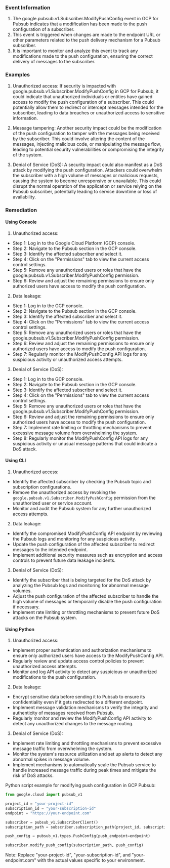 
### Event Information

1. The google.pubsub.v1.Subscriber.ModifyPushConfig event in GCP for Pubsub indicates that a modification has been made to the push configuration of a subscriber.
2. This event is triggered when changes are made to the endpoint URL or other parameters related to the push delivery mechanism for a Pubsub subscriber.
3. It is important to monitor and analyze this event to track any modifications made to the push configuration, ensuring the correct delivery of messages to the subscriber.


### Examples

1. Unauthorized access: If security is impacted with google.pubsub.v1.Subscriber.ModifyPushConfig in GCP for Pubsub, it could indicate that unauthorized individuals or entities have gained access to modify the push configuration of a subscriber. This could potentially allow them to redirect or intercept messages intended for the subscriber, leading to data breaches or unauthorized access to sensitive information.

2. Message tampering: Another security impact could be the modification of the push configuration to tamper with the messages being received by the subscriber. This could involve altering the content of the messages, injecting malicious code, or manipulating the message flow, leading to potential security vulnerabilities or compromising the integrity of the system.

3. Denial of Service (DoS): A security impact could also manifest as a DoS attack by modifying the push configuration. Attackers could overwhelm the subscriber with a high volume of messages or malicious requests, causing the system to become unresponsive or unavailable. This could disrupt the normal operation of the application or service relying on the Pubsub subscriber, potentially leading to service downtime or loss of availability.

### Remediation

#### Using Console

1. Unauthorized access:
- Step 1: Log in to the Google Cloud Platform (GCP) console.
- Step 2: Navigate to the Pubsub section in the GCP console.
- Step 3: Identify the affected subscriber and select it.
- Step 4: Click on the "Permissions" tab to view the current access control settings.
- Step 5: Remove any unauthorized users or roles that have the google.pubsub.v1.Subscriber.ModifyPushConfig permission.
- Step 6: Review and adjust the remaining permissions to ensure only authorized users have access to modify the push configuration.

2. Data leakage:
- Step 1: Log in to the GCP console.
- Step 2: Navigate to the Pubsub section in the GCP console.
- Step 3: Identify the affected subscriber and select it.
- Step 4: Click on the "Permissions" tab to view the current access control settings.
- Step 5: Remove any unauthorized users or roles that have the google.pubsub.v1.Subscriber.ModifyPushConfig permission.
- Step 6: Review and adjust the remaining permissions to ensure only authorized users have access to modify the push configuration.
- Step 7: Regularly monitor the ModifyPushConfig API logs for any suspicious activity or unauthorized access attempts.

3. Denial of Service (DoS):
- Step 1: Log in to the GCP console.
- Step 2: Navigate to the Pubsub section in the GCP console.
- Step 3: Identify the affected subscriber and select it.
- Step 4: Click on the "Permissions" tab to view the current access control settings.
- Step 5: Remove any unauthorized users or roles that have the google.pubsub.v1.Subscriber.ModifyPushConfig permission.
- Step 6: Review and adjust the remaining permissions to ensure only authorized users have access to modify the push configuration.
- Step 7: Implement rate limiting or throttling mechanisms to prevent excessive message volume from overwhelming the system.
- Step 8: Regularly monitor the ModifyPushConfig API logs for any suspicious activity or unusual message patterns that could indicate a DoS attack.

#### Using CLI

1. Unauthorized access:
- Identify the affected subscriber by checking the Pubsub topic and subscription configurations.
- Remove the unauthorized access by revoking the `google.pubsub.v1.Subscriber.ModifyPushConfig` permission from the unauthorized user or service account.
- Monitor and audit the Pubsub system for any further unauthorized access attempts.

2. Data leakage:
- Identify the compromised ModifyPushConfig API endpoint by reviewing the Pubsub logs and monitoring for any suspicious activity.
- Update the push configuration of the affected subscriber to redirect messages to the intended endpoint.
- Implement additional security measures such as encryption and access controls to prevent future data leakage incidents.

3. Denial of Service (DoS):
- Identify the subscriber that is being targeted for the DoS attack by analyzing the Pubsub logs and monitoring for abnormal message volumes.
- Adjust the push configuration of the affected subscriber to handle the high volume of messages or temporarily disable the push configuration if necessary.
- Implement rate limiting or throttling mechanisms to prevent future DoS attacks on the Pubsub system.

#### Using Python

1. Unauthorized access:
- Implement proper authentication and authorization mechanisms to ensure only authorized users have access to the ModifyPushConfig API.
- Regularly review and update access control policies to prevent unauthorized access attempts.
- Monitor and log API activity to detect any suspicious or unauthorized modifications to the push configuration.

2. Data leakage:
- Encrypt sensitive data before sending it to Pubsub to ensure its confidentiality even if it gets redirected to a different endpoint.
- Implement message validation mechanisms to verify the integrity and authenticity of messages received from Pubsub.
- Regularly monitor and review the ModifyPushConfig API activity to detect any unauthorized changes to the message routing.

3. Denial of Service (DoS):
- Implement rate limiting and throttling mechanisms to prevent excessive message traffic from overwhelming the system.
- Monitor the system's resource utilization and set up alerts to detect any abnormal spikes in message volume.
- Implement mechanisms to automatically scale the Pubsub service to handle increased message traffic during peak times and mitigate the risk of DoS attacks.

Python script example for modifying push configuration in GCP Pubsub:

```python
from google.cloud import pubsub_v1

project_id = "your-project-id"
subscription_id = "your-subscription-id"
endpoint = "https://your-endpoint.com"

subscriber = pubsub_v1.SubscriberClient()
subscription_path = subscriber.subscription_path(project_id, subscription_id)

push_config = pubsub_v1.types.PushConfig(push_endpoint=endpoint)

subscriber.modify_push_config(subscription_path, push_config)
```

Note: Replace "your-project-id", "your-subscription-id", and "your-endpoint.com" with the actual values specific to your environment.

